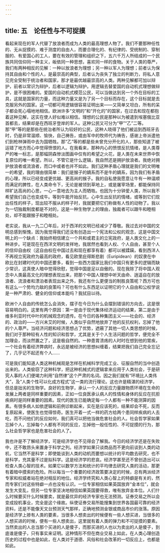 ```yaml
---
---
---
```

title: 五　论任性与不可捉摸
---




看起来现在的军人代替了放浪者而成为人类的最高理想人物了。我们不要那种任性的、无从捉摸的、难于测度的自由人，而要合理化的、有纪律的、受统制的、穿制服的、有爱国心的工人，要在有效的管理和组织之下，五六千万人所结成的一个民族共同信仰同一种主义，皈依同一种思想，喜欢同一样的食物。关于人类的尊严，我们有两种相反的见解：一种以放浪者为理想；另一种以军人为理想；前者认为保持其自由和个性的人，是最崇高的典型，后者认为丧失了独立的判断力，将私人意见完全受制于统治者和国家，那才是最优越最崇高的人类。两种见解都可加以辩护，前者以常识为辩护，后者以逻辑为辩护。用逻辑去替爱国的自动机式理想做辩护，是不很困难的。爱国的自动机式模范公民，可以当做达到另一个外在目标的工具，这就是国家的力量，而这种力量又是为了另一个目标而存在，这个目标就是去克服另外的国家。这一切都可用逻辑很容易证明出来——又简单又坦白，所有的呆子都会死心塌地地相信。欧洲许多“文明的”和“开化的”的国家，在过去和现在都抱着这种见解，这实在使人好似难以相信。理想的公民是那种以为被遣到埃塞俄比亚首都去，结果却是在西班牙登岸的军人。这种公民又可分为“甲”“乙”二等。那“甲”等的是那些在统治者所认为较好的公民，这种人晓得了他们被运到西班牙去时，仍是非常温顺、愉快，自己祷告，或由军中的牧师代为祷告，感谢上帝派遣他们到枪林弹雨中去为国牺牲。那“乙”等的都是些未曾充分开化的人，那些知道了被运错了地方而心中觉得愤恨的人。在我看来，那种内心的愤恨反抗情绪，是人类尊严的唯一标志，是那幅阴森惨淡图画中仅有的希望之火花，是人类在未来世界中恢复原位的唯一希望。所以，不管它是什么逻辑，我自然还是拥护放浪者。我绝对拥护放浪者或流浪者，而口中或者也并不如此。我们这种矛盾心理就是我们的文明唯一的希望，我的理由很简单：我们是猴子的嫡系而不是牛的嫡系，因为我们有矛盾的心理，所以已经变成更优越、更高尚的猴子。我的自私使我愿意让牛有一种温顺而满足的脾性，在人类命令下，无论是被领到草地上，或是屠宰场里，都能保持同样旷达高尚的心思，一心一意地去为主人而牺牲。也因为十分钟爱人类，所以我不希望我们自己也变成牛。等到牛能开始反抗，心中生出反抗的情绪，或等到它们现出任性的样子，现出较不服从的样子时，我就要把它们称做有人性的动物了。我以为一切独裁制度都是不对的，这是一种生物学上的理由，独裁者可以跟牛和睦相处，却不能跟猴子和睦相处。

老实说，我从一九二〇年后，对于西洋的文明已经减少了尊敬。我过去对中国的文明总感到惭愧，因为我觉得我们还没有创造出一个宪法和公权的观念，这是中国文明上的一个缺点：我始终相信建立一个共和或君主的立宪政府，是人类文化上的一种进步。可是现在在西洋文明的发祥地，我居然也看到人权、个人自由，甚至个人的信仰自由权（这自由权在中国过去和现在都享有着）都可以被蹂躏，看到西洋人不再视立宪政府为最高的政府，看见欧里庇得斯悲剧（Euripidean）的奴隶在中欧比在封建时代的中国还要多，看到一些西方国家比我们中国只有更多的逻辑而缺少常识，这真使人暗中觉得欣慰，觉得中国是足以自傲的。现在我除了将中国人观念中人类最高文化的理想表现出来，把那个中国人理想中听天由命、逍遥自在的放浪者、流浪者和漂泊者表现出来之外，我还有什么更便当的制胜良策呢？西方可也有这么一个势均力敌的良策吗？可也有什么东西足以证明它的个人自由和公权学说是一种严肃的、健全的信仰或本能吗？我拭目以待。

欧洲个人自由的传统怎么会消失，摆子在今日为什么会摆到错误的方向去，这是很容易明白的。这里有两个原因：第一是由于现代集体经济运动的结果，第二是由于维多利亚时代中叶的机械观念的遗传。在今日的各种集团主义——社会的、经济的、政治的——方兴未艾的时候，人类似乎自然地放弃了他的反抗权利，忘掉了他的个人尊严。当经济问题和经济思想占了优势，遮蔽了其他一切人类思想的时候，我们对于那种较有人性的知识和哲学，尤其是关于个人生活问题的哲学，便完全不加理会，而淡然置之了，这是极自然的。一种患胃溃疡的人时时在想到他的胃疾，一个社会有着经济弊病时，永远是被经济的思想纠缠着，结果把我们自己完全忘记了，几乎记不起还有个人……

可是我们能知道人类这种机械观是怎样在机械科学完成工业、征服自然的当中创造出来的。人类偷窃了这种科学，把这种机械式的逻辑拿来应用于人类社会，于是研究人事的人们便竭力利用“自然律”这个严肃的名词。因之我们就有“环境比人类伟大”，及“人类个性可以化成方程式”这一类的流行理论。这也许是精湛的经济学，但总是拙劣的生物学。良好的生物学，承认一个人的反应力量跟物质环境在生命的发展上两者是同样重要的因素，正如一位良医承认病人的性情和身体的反应在抗拒疾病时是同样重要的因素。现代的医生已能确定每一个人都有一种不能测算的因素。有很多病人如依逻辑和前例诊断起来，实在是应该死的，结果却会不死，反而复原起来，使医生也觉得惊奇。医生开着一式一样的药方给两个患同样疾病的人去吃，而不问他们的反应如何，我们真可以把他当做危害社会的人。社会哲学家如果忘掉个人，忘掉每个人都有不同的反应，忘掉他一般任性的、不可捉摸的行为，那么社会哲学家也是危害社会的人了。

我也许是不了解经济学，可是经济学也不见得会了解我。今日的经济学还是在失败中，还不敢昂头来置身于科学之列。经济学如果只谈商品而不更向前谈到人类的动机，它当然不是科学；即使能谈到人类的动机而要想以统计的平均数去研究，也不是科学，充其量不过是拟科学。这是经济学的悲哀。经济学甚至还不曾创造出可以检查人类心智的技术。如果它以数学方法和统计的平均律去研究人类的活动，那更有着暗中摸索的危险。所以每当一个重要的经济政策要决定的时候，总有两派经济专家和权威者站在绝对相反的地位。经济学终究和人类心智上的特癖是有关的，然而专家们对这些特癖一点也没有认识。一位专家相信如果英国放弃“金本位”，就会发生大变乱，但另一位专家坚决地相信如果英国要得救，唯有放弃金本位。人们什么时候要买什么时候要卖，就是最优异的经济专家也无法预测。证券交易之所以会变成投机事业，完全是这个缘故。纵使证券交易所能搜集到世界各国最可靠的经济资料，还是不能像天文台预测天气那样，正确地预测金银或商品市价的涨落。原因是经济学上掺有人类的要素，当很多人想卖出的时候便有一些人想买进，当很多的人想买进的时候，便有一些人想卖出，这里就有着人类的弹力和不可捉摸的要素。当然卖出的人总当那个买进的人是傻子，而那买进的人也以为卖出的人是傻子，到底谁是傻子，只有事实来证明。这种情形不但在商业交易上如此，在人类心理创造历史的过程中也是如此，在人类对于道德、风俗和社会改革的一切反应上，也都是如此。